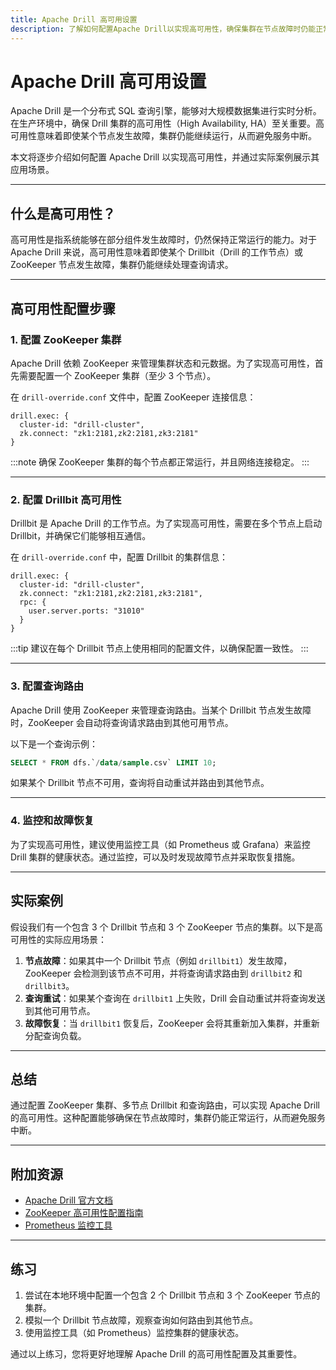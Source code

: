```yaml
---
title: Apache Drill 高可用设置
description: 了解如何配置Apache Drill以实现高可用性，确保集群在节点故障时仍能正常运行。
---
```


# Apache Drill 高可用设置

Apache Drill 是一个分布式 SQL 查询引擎，能够对大规模数据集进行实时分析。在生产环境中，确保 Drill 集群的高可用性（High Availability, HA）至关重要。高可用性意味着即使某个节点发生故障，集群仍能继续运行，从而避免服务中断。

本文将逐步介绍如何配置 Apache Drill 以实现高可用性，并通过实际案例展示其应用场景。

---

## 什么是高可用性？

高可用性是指系统能够在部分组件发生故障时，仍然保持正常运行的能力。对于 Apache Drill 来说，高可用性意味着即使某个 Drillbit（Drill 的工作节点）或 ZooKeeper 节点发生故障，集群仍能继续处理查询请求。

---

## 高可用性配置步骤

### 1. 配置 ZooKeeper 集群

Apache Drill 依赖 ZooKeeper 来管理集群状态和元数据。为了实现高可用性，首先需要配置一个 ZooKeeper 集群（至少 3 个节点）。

在 `drill-override.conf` 文件中，配置 ZooKeeper 连接信息：

```plaintext
drill.exec: {
  cluster-id: "drill-cluster",
  zk.connect: "zk1:2181,zk2:2181,zk3:2181"
}
```

:::note
确保 ZooKeeper 集群的每个节点都正常运行，并且网络连接稳定。
:::

---

### 2. 配置 Drillbit 高可用性

Drillbit 是 Apache Drill 的工作节点。为了实现高可用性，需要在多个节点上启动 Drillbit，并确保它们能够相互通信。

在 `drill-override.conf` 中，配置 Drillbit 的集群信息：

```plaintext
drill.exec: {
  cluster-id: "drill-cluster",
  zk.connect: "zk1:2181,zk2:2181,zk3:2181",
  rpc: {
    user.server.ports: "31010"
  }
}
```

:::tip
建议在每个 Drillbit 节点上使用相同的配置文件，以确保配置一致性。
:::

---

### 3. 配置查询路由

Apache Drill 使用 ZooKeeper 来管理查询路由。当某个 Drillbit 节点发生故障时，ZooKeeper 会自动将查询请求路由到其他可用节点。

以下是一个查询示例：

```sql
SELECT * FROM dfs.`/data/sample.csv` LIMIT 10;
```

如果某个 Drillbit 节点不可用，查询将自动重试并路由到其他节点。

---

### 4. 监控和故障恢复

为了实现高可用性，建议使用监控工具（如 Prometheus 或 Grafana）来监控 Drill 集群的健康状态。通过监控，可以及时发现故障节点并采取恢复措施。

---

## 实际案例

假设我们有一个包含 3 个 Drillbit 节点和 3 个 ZooKeeper 节点的集群。以下是高可用性的实际应用场景：

1. **节点故障**：如果其中一个 Drillbit 节点（例如 `drillbit1`）发生故障，ZooKeeper 会检测到该节点不可用，并将查询请求路由到 `drillbit2` 和 `drillbit3`。
2. **查询重试**：如果某个查询在 `drillbit1` 上失败，Drill 会自动重试并将查询发送到其他可用节点。
3. **故障恢复**：当 `drillbit1` 恢复后，ZooKeeper 会将其重新加入集群，并重新分配查询负载。

---

## 总结

通过配置 ZooKeeper 集群、多节点 Drillbit 和查询路由，可以实现 Apache Drill 的高可用性。这种配置能够确保在节点故障时，集群仍能正常运行，从而避免服务中断。

---

## 附加资源

- [Apache Drill 官方文档](https://drill.apache.org/docs/)
- [ZooKeeper 高可用性配置指南](https://zookeeper.apache.org/doc/current/zookeeperAdmin.html)
- [Prometheus 监控工具](https://prometheus.io/)

---

## 练习

1. 尝试在本地环境中配置一个包含 2 个 Drillbit 节点和 3 个 ZooKeeper 节点的集群。
2. 模拟一个 Drillbit 节点故障，观察查询如何路由到其他节点。
3. 使用监控工具（如 Prometheus）监控集群的健康状态。

通过以上练习，您将更好地理解 Apache Drill 的高可用性配置及其重要性。